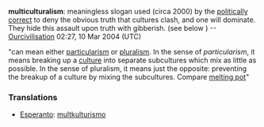 '''multiculturalism''': meaningless slogan used (circa 2000) by the [http://www.ourcivilisation.com/pc.htm politically correct] to deny the obvious truth that cultures clash, and one will dominate. They hide this assault upon truth with gibberish. (see below ) --[[User:Ourcivilisation|Ourcivilisation]] 02:27, 10 Mar 2004 (UTC)

"can mean either [[particularism]] or [[pluralism]]. In the sense of ''particularism'', it means breaking up a [[culture]] into separate subcultures which mix as little as possible. In the sense of pluralism, it means just the opposite: preventing the breakup of a culture by mixing the subcultures. Compare [[melting pot]]"

===Translations===
*[[Esperanto]]: [[multkulturismo]]